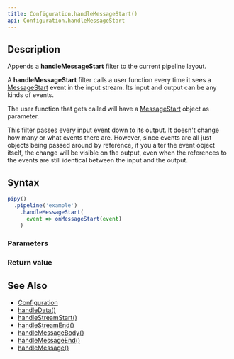 ```yaml
---
title: Configuration.handleMessageStart()
api: Configuration.handleMessageStart
---
```


## Description

Appends a **handleMessageStart** filter to the current pipeline layout.

A **handleMessageStart** filter calls a user function every time it sees a [MessageStart](/reference/api/MessageStart) event in the input stream. Its input and output can be any kinds of events.

<FilterDiagram
  name="handleMessageStart"
  input="Event"
  output="Event"
/>

The user function that gets called will have a [MessageStart](/reference/api/MessageStart) object as parameter.

This filter passes every input event down to its output. It doesn't change how many or what events there are. However, since events are all just objects being passed around by reference, if you alter the event object itself, the change will be visible on the output, even when the references to the events are still identical between the input and the output.

## Syntax

``` js
pipy()
  .pipeline('example')
    .handleMessageStart(
      event => onMessageStart(event)
    )
```

### Parameters

<Parameters/>

### Return value

<ReturnValue/>

## See Also

* [Configuration](/reference/api/Configuration)
* [handleData()](/reference/api/Configuration/handleData)
* [handleStreamStart()](/reference/api/Configuration/handleStreamStart)
* [handleStreamEnd()](/reference/api/Configuration/handleStreamEnd)
* [handleMessageBody()](/reference/api/Configuration/handleMessageBody)
* [handleMessageEnd()](/reference/api/Configuration/handleMessageEnd)
* [handleMessage()](/reference/api/Configuration/handleMessage)

